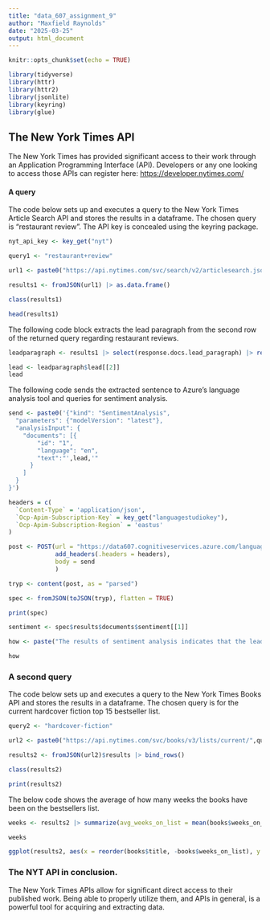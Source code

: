 ```yaml
---
title: "data_607_assignment_9"
author: "Maxfield Raynolds"
date: "2025-03-25"
output: html_document
---
```


```r
knitr::opts_chunk$set(echo = TRUE)

library(tidyverse)
library(httr)
library(httr2)
library(jsonlite)
library(keyring)
library(glue)
```

## The New York Times API

The New York Times has provided significant access to their work through an Application Programming Interface (API). Developers or any one looking to access those APIs can register here: <https://developer.nytimes.com/>

#### A query

The code below sets up and executes a query to the New York Times Article Search API and stores the results in a dataframe. The chosen query is "restaurant review". The API key is concealed using the keyring package.

```r
nyt_api_key <- key_get("nyt")

query1 <- "restaurant+review"

url1 <- paste0("https://api.nytimes.com/svc/search/v2/articlesearch.json?q=",query1,"&api-key=",nyt_api_key,"")

results1 <- fromJSON(url1) |> as.data.frame()

class(results1)

head(results1)
```
The following code block extracts the lead paragraph from the second row of the returned query regarding restaurant reviews.

```r

leadparagraph <- results1 |> select(response.docs.lead_paragraph) |> rename(lead = response.docs.lead_paragraph)

lead <- leadparagraph$lead[[2]]
lead
```

The following code sends the extracted sentence to Azure's language analysis tool and queries for sentiment analysis.

```r

send <- paste0('{"kind": "SentimentAnalysis",
  "parameters": {"modelVersion": "latest"},
  "analysisInput": {
    "documents": [{
        "id": "1",
        "language": "en",
        "text":"',lead,'"
      }
    ]
  }
}')

headers = c(
  `Content-Type` = 'application/json',
  `Ocp-Apim-Subscription-Key` = key_get("languagestudiokey"),
  `Ocp-Apim-Subscription-Region` = 'eastus'
)

post <- POST(url = "https://data607.cognitiveservices.azure.com/language/:analyze-text?api-version=2024-11-01&showStats={showStats}", 
             add_headers(.headers = headers),
             body = send
             )

tryp <- content(post, as = "parsed")

spec <- fromJSON(toJSON(tryp), flatten = TRUE)

print(spec)
```
```r
sentiment <- spec$results$documents$sentiment[[1]]

how <- paste("The results of sentiment analysis indicates that the lead paragraph of the restaurant review is",sentiment)

how
```


### A second query

The code below sets up and executes a query to the New York Times Books API and stores the results in a dataframe. The chosen query is for the current hardcover fiction top 15 bestseller list. 

```r
query2 <- "hardcover-fiction"

url2 <- paste0("https://api.nytimes.com/svc/books/v3/lists/current/",query2,".json?api-key=",nyt_api_key,"")

results2 <- fromJSON(url2)$results |> bind_rows()

class(results2)

print(results2)
```
The below code shows the average of how many weeks the books have been on the bestsellers list.

```r
weeks <- results2 |> summarize(avg_weeks_on_list = mean(books$weeks_on_list))

weeks
```
```r
ggplot(results2, aes(x = reorder(books$title, -books$weeks_on_list), y = books$weeks_on_list)) + geom_col() + theme(axis.text.x = element_text(angle = 45, hjust = 1)) + labs(title = "New York Times Hardcover Fictions Books Weeks on Bestsellers List") + xlab("Hardcover Fiction Bestsellers") + ylab("Weeks on Bestsellers List")
```



### The NYT API in conclusion.

The New York Times APIs allow for significant direct access to their published work. Being able to properly utilize them, and APIs in general, is a powerful tool for acquiring and extracting data.
